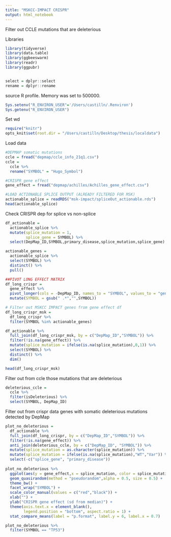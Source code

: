 ```yaml
---
title: "MSKCC-IMPACT CRISPR"
output: html_notebook
---
```


Filter out CCLE mutations that are deleterious 

Libraries
```r
library(tidyverse)
library(data.table)
library(ggbeeswarm)
library(readr)
library(ggpubr)


select = dplyr::select
rename = dplyr::rename
```

source R profile. Memory was set to 500000.
```r
Sys.setenv("R_ENVIRON_USER"='/Users/castilln/.Renviron')
Sys.getenv("R_ENVIRON_USER")

```

Set wd 
```r
require("knitr")
opts_knit$set(root.dir = "/Users/castilln/Desktop/thesis/localdata")
```

Load data
```r
#DEPMAP somatic mutations
ccle = fread("depmap/ccle_info_21q1.csv")
ccle = 
  ccle %>% 
  rename("SYMBOL" = "Hugo_Symbol")

#CRISPR gene effect
gene_effect = fread("depmap/achilles/Achilles_gene_effect.csv")

#LOAD ACTIONABLE SPLICE OUTPUT (ALREADY FILTERED FOR MSK) 
actionable_splice = readRDS("msk-impact/spliceOut_actionable.rds")
head(actionable_splice)
```

Check CRISPR dep for splice vs non-splice
```r
df_actionable = 
  actionable_splice %>% 
  mutate(splice_mutation = 1,
         splice_gene = SYMBOL) %>%
  select(DepMap_ID,SYMBOL,primary_disease,splice_mutation,splice_gene)

actionable_genes =
  actionable_splice %>% 
  select(SYMBOL) %>% 
  distinct() %>% 
  pull()

##PIVOT LONG EFFECT MATRIX
df_long_crispr = 
  gene_effect %>% 
  pivot_longer(cols = -DepMap_ID, names_to = "SYMBOL", values_to = "gene_effect") %>% 
  mutate(SYMBOL = gsub(" .*","",SYMBOL))

# Filter out MSKCC IMPACT genes from gene effect df
df_long_crispr_msk =
  df_long_crispr %>% 
  filter(SYMBOL %in% actionable_genes)

df_actionable %>% 
  full_join(df_long_crispr_msk, by = c("DepMap_ID","SYMBOL")) %>% 
  filter(!is.na(gene_effect)) %>% 
  mutate(splice_mutation = ifelse(is.na(splice_mutation),0,1)) %>% 
  select(SYMBOL) %>% 
  distinct() %>% 
  dim()
```
```r
head(df_long_crispr_msk)
```

Filter out from ccle those mutations that are deleterious
```r
deleterious_ccle = 
  ccle %>%
  filter(isDeleterious) %>% 
  select(SYMBOL, DepMap_ID)
```

Filter out from crispr data genes with somatic deleterious mutations detected by DepMap
```r
plot_no_deleterious = 
  df_actionable %>% 
  full_join(df_long_crispr, by = c("DepMap_ID","SYMBOL")) %>% 
  filter(!is.na(gene_effect)) %>% 
  anti_join(deleterious_ccle, by = c("DepMap_ID", "SYMBOL")) %>% 
  mutate(splice_mutation = as.character(splice_mutation)) %>% 
  mutate(splice_mutation = ifelse(is.na(splice_mutation),"WT","Var")) %>% 
  select(-c("splice_gene", "primary_disease"))
  
plot_no_deleterious %>%   
  ggplot(aes(y = gene_effect,x = splice_mutation, color = splice_mutation)) + 
  geom_quasirandom(method = "pseudorandom",alpha = 0.5, size = 0.5) + 
  theme_bw() +
  facet_wrap("SYMBOL") +
  scale_color_manual(values = c("red","black")) +
  xlab("") +
  ylab("CRISPR gene effect (sd from median)") +
  theme(axis.text.x = element_blank(),
        legend.position = "bottom", aspect.ratio = 1) + 
  stat_compare_means(label = "p.format", label.y = 6, label.x = 0.7)

```

```r
plot_no_deleterious %>% 
  filter(SYMBOL == "TP53")
```





